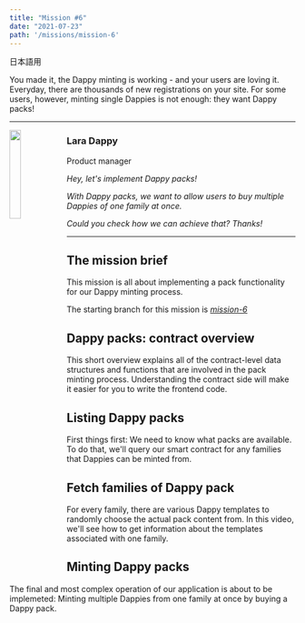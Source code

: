 ```yaml
---
title: "Mission #6"
date: "2021-07-23"
path: '/missions/mission-6'
---
```


日本語用

You made it, the Dappy minting is working - and your users are loving it. Everyday, there are thousands
of new registrations on your site. For some users, however, minting single Dappies is not enough: they
want Dappy packs! 

---

<img src="https://d1mtab9ltfdpua.cloudfront.net/images/Dappy8.png" width="20%" style="float: left;" />

### Lara Dappy

Product manager

*Hey, let's implement Dappy packs!*

*With Dappy packs, we want to allow users to buy multiple Dappies of one family at once.*

*Could you check how we can achieve that? Thanks!*

---

## The mission brief

This mission is all about implementing a pack functionality for our Dappy minting process.

The starting branch for this mission is *[mission-6](https://github.com/bebner/crypto-dappy/tree/mission-6)*


## Dappy packs: contract overview

This short overview explains all of the contract-level data structures and functions
that are involved in the pack minting process. Understanding the contract side will
make it easier for you to write the frontend code.

<YoutubeEmbed embedId="ev7LwnH0gl0"/>

## Listing Dappy packs

First things first: We need to know what packs are available. To do that, we'll query 
our smart contract for any families that Dappies can be minted from.

<YoutubeEmbed embedId="INunRFdPuek"/>


## Fetch families of Dappy pack

For every family, there are various Dappy templates to randomly choose the actual pack
content from. In this video, we'll see how to get information about the templates associated
with one family.

<YoutubeEmbed embedId="1AuUcBDz-To"/>

## Minting Dappy packs

The final and most complex operation of our application is about to be implemeted: Minting
multiple Dappies from one family at once by buying a Dappy pack. 

<YoutubeEmbed embedId="8Rav4AmqSKY"/>